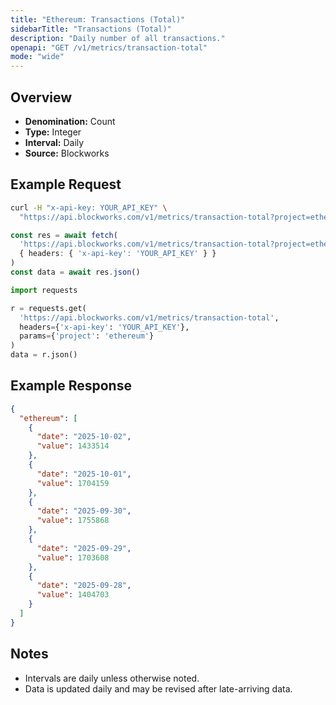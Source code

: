 ```yaml
---
title: "Ethereum: Transactions (Total)"
sidebarTitle: "Transactions (Total)"
description: "Daily number of all transactions."
openapi: "GET /v1/metrics/transaction-total"
mode: "wide"
---
```


## Overview

- **Denomination:** Count
- **Type:** Integer
- **Interval:** Daily
- **Source:** Blockworks

## Example Request

<CodeGroup>

```bash cURL
curl -H "x-api-key: YOUR_API_KEY" \
  "https://api.blockworks.com/v1/metrics/transaction-total?project=ethereum"
```

```typescript TypeScript
const res = await fetch(
  'https://api.blockworks.com/v1/metrics/transaction-total?project=ethereum',
  { headers: { 'x-api-key': 'YOUR_API_KEY' } }
)
const data = await res.json()
```

```python Python
import requests

r = requests.get(
  'https://api.blockworks.com/v1/metrics/transaction-total',
  headers={'x-api-key': 'YOUR_API_KEY'},
  params={'project': 'ethereum'}
)
data = r.json()
```

</CodeGroup>

## Example Response

```json
{
  "ethereum": [
    {
      "date": "2025-10-02",
      "value": 1433514
    },
    {
      "date": "2025-10-01",
      "value": 1704159
    },
    {
      "date": "2025-09-30",
      "value": 1755868
    },
    {
      "date": "2025-09-29",
      "value": 1703608
    },
    {
      "date": "2025-09-28",
      "value": 1404703
    }
  ]
}
```

## Notes
- Intervals are daily unless otherwise noted.
- Data is updated daily and may be revised after late-arriving data.